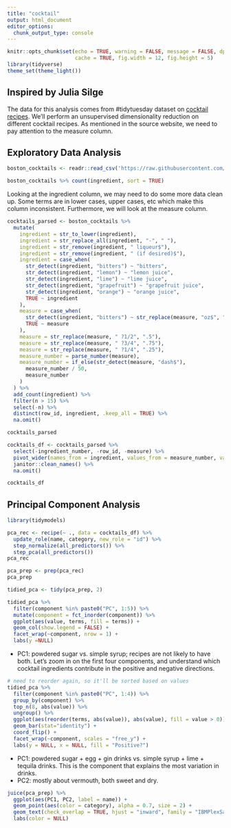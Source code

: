 ```yaml
---
title: "cocktail"
output: html_document
editor_options: 
  chunk_output_type: console
---
```


```r
knitr::opts_chunk$set(echo = TRUE, warning = FALSE, message = FALSE, dpi = 180,
                      cache = TRUE, fig.width = 12, fig.height = 5)
library(tidyverse)
theme_set(theme_light())
```

## Inspired by Julia Silge

The data for this analysis comes from #tidytuesday dataset on [cocktail recipes](https://github.com/rfordatascience/tidytuesday/blob/master/data/2020/2020-05-26/readme.md). We'll perform an unsupervised dimensionality reduction on different cocktail recipes. As mentioned in the source website, we need to pay attention to the measure column.

## Exploratory Data Analysis

```r
boston_cocktails <- readr::read_csv('https://raw.githubusercontent.com/rfordatascience/tidytuesday/master/data/2020/2020-05-26/boston_cocktails.csv')

```

```r
boston_cocktails %>% count(ingredient, sort = TRUE)
```
Looking at the ingredient column, we may need to do some more data clean up. Some terms are in lower cases, upper cases, etc which make this column inconsistent. Furthermore, we will look at the measure column.

```r
cocktails_parsed <- boston_cocktails %>%
  mutate(
    ingredient = str_to_lower(ingredient),
    ingredient = str_replace_all(ingredient, "-", " "),
    ingredient = str_remove(ingredient, " liqueur$"),
    ingredient = str_remove(ingredient, " (if desired)$"),
    ingredient = case_when(
      str_detect(ingredient, "bitters") ~ "bitters",
      str_detect(ingredient, "lemon") ~ "lemon juice",
      str_detect(ingredient, "lime") ~ "lime juice",
      str_detect(ingredient, "grapefruit") ~ "grapefruit juice",
      str_detect(ingredient, "orange") ~ "orange juice",
      TRUE ~ ingredient
    ),
    measure = case_when(
      str_detect(ingredient, "bitters") ~ str_replace(measure, "oz$", "dash"), # make assumption on bitters measurement, there may be some error on collecting this bitter measurement
      TRUE ~ measure
    ),
    measure = str_replace(measure, " ?1/2", ".5"),
    measure = str_replace(measure, " ?3/4", ".75"),
    measure = str_replace(measure, " ?1/4", ".25"),
    measure_number = parse_number(measure),
    measure_number = if_else(str_detect(measure, "dash$"),
      measure_number / 50,
      measure_number
    )
  ) %>%
  add_count(ingredient) %>%
  filter(n > 15) %>%
  select(-n) %>%
  distinct(row_id, ingredient, .keep_all = TRUE) %>%
  na.omit()

cocktails_parsed
```

```r
cocktails_df <- cocktails_parsed %>%
  select(-ingredient_number, -row_id, -measure) %>%
  pivot_wider(names_from = ingredient, values_from = measure_number, values_fill = list(measure_number = 0)) %>%
  janitor::clean_names() %>%
  na.omit()

cocktails_df
```

## Principal Component Analysis
```r
library(tidymodels)

pca_rec <- recipe(~ ., data = cocktails_df) %>% 
  update_role(name, category, new_role = "id") %>% 
  step_normalize(all_predictors()) %>% 
  step_pca(all_predictors())
pca_rec

pca_prep <- prep(pca_rec)
pca_prep
```

```r
tidied_pca <- tidy(pca_prep, 2)

tidied_pca %>% 
  filter(component %in% paste0("PC", 1:5)) %>% 
  mutate(component = fct_inorder(component)) %>% 
  ggplot(aes(value, terms, fill = terms)) + 
  geom_col(show.legend = FALSE) + 
  facet_wrap(~component, nrow = 1) + 
  labs(y =NULL)
```
- PC1: powdered sugar vs. simple syrup; recipes are not likely to have both.
Let’s zoom in on the first four components, and understand which cocktail ingredients contribute in the positive and negative directions.


```r
# need to reorder again, so it'll be sorted based on values
tidied_pca %>% 
  filter(component %in% paste0("PC", 1:4)) %>%
  group_by(component) %>% 
  top_n(8, abs(value)) %>% 
  ungroup() %>% 
  ggplot(aes(reorder(terms, abs(value)), abs(value), fill = value > 0)) +
  geom_bar(stat="identity") + 
  coord_flip() + 
  facet_wrap(~component, scales = "free_y") +
  labs(y = NULL, x = NULL, fill = "Positive?")
```
- PC1: powdered sugar + egg + gin drinks vs. simple syrup + lime + tequila drinks. This is the component that explains the most variation in drinks. 
- PC2: mostly about vermouth, both sweet and dry.
```r
juice(pca_prep) %>%
  ggplot(aes(PC1, PC2, label = name)) +
  geom_point(aes(color = category), alpha = 0.7, size = 2) +
  geom_text(check_overlap = TRUE, hjust = "inward", family = "IBMPlexSans") +
  labs(color = NULL)
```



